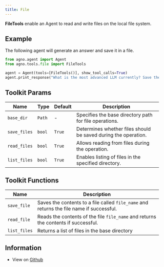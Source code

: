 ```yaml
---
title: File
---
```


**FileTools** enable an Agent to read and write files on the local file system.

## Example

The following agent will generate an answer and save it in a file.

```python cookbook/tools/file_tools.py
from agno.agent import Agent
from agno.tools.file import FileTools

agent = Agent(tools=[FileTools()], show_tool_calls=True)
agent.print_response("What is the most advanced LLM currently? Save the answer to a file.", markdown=True)
```

## Toolkit Params

| Name | Type | Default | Description |
|------|------|---------|-------------|
| `base_dir` | `Path` | - | Specifies the base directory path for file operations. |
| `save_files` | `bool` | `True` | Determines whether files should be saved during the operation. |
| `read_files` | `bool` | `True` | Allows reading from files during the operation. |
| `list_files` | `bool` | `True` | Enables listing of files in the specified directory. |

## Toolkit Functions

| Name | Description |
|------|-------------|
| `save_file` | Saves the contents to a file called `file_name` and returns the file name if successful. |
| `read_file` | Reads the contents of the file `file_name` and returns the contents if successful. |
| `list_files` | Returns a list of files in the base directory |

## Information

- View on [Github](https://github.com/phidatahq/agno/blob/main/libs/agno/agno/tools/file.py)
